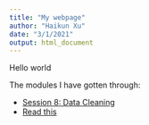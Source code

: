 ```yaml
---
title: "My webpage"
author: "Haikun Xu"
date: "3/1/2021"
output: html_document
---
```


Hello world

The modules I have gotten through: 

 - [Session 8: Data Cleaning](data_cleaning.html)
 - [Read this](intro_RMarkdown.html)